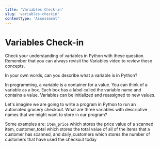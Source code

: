```yaml
---
title: 'Variables Check-in'
slug: 'variables-checkin'
contentType: 'Assessment'
---
```


# Variables Check-in

Check your understanding of variables in Python with these question. Remember that you can always revisit the Variables video to review these concepts.

<FlashCard>
  <Prompt>

In your own words, can you describe what a variable is in Python?

  </Prompt>
  <Answer>

In programming, a variable is a container for a value. You can think of a variable as a box. Each box has a label called the variable name and contains a value. Variables can be initialized and reassigned to new values.

  </Answer>
</FlashCard>
<FlashCard>
  <Prompt>

Let's imagine we are going to write a program in Python to run an automated grocery checkout. What are three variables with descriptive names that we might want to store in our program?

  </Prompt>
  <Answer>

Some examples are: `item_price` which stores the price value of a scanned item, customer_total which stores the total value of all of the items that a customer has scanned, and daily_customers which stores the number of customers that have used the checkout today

  </Answer>
</FlashCard>
